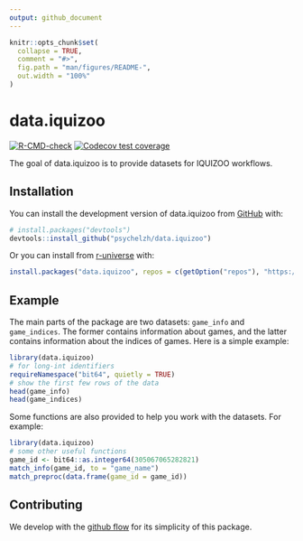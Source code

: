 ```yaml
---
output: github_document
---
```


<!-- README.md is generated from README.Rmd. Please edit that file -->

```r
knitr::opts_chunk$set(
  collapse = TRUE,
  comment = "#>",
  fig.path = "man/figures/README-",
  out.width = "100%"
)
```

# data.iquizoo

<!-- badges: start -->
[![R-CMD-check](https://github.com/psychelzh/data.iquizoo/actions/workflows/R-CMD-check.yaml/badge.svg)](https://github.com/psychelzh/data.iquizoo/actions/workflows/R-CMD-check.yaml)
[![Codecov test coverage](https://codecov.io/gh/psychelzh/data.iquizoo/branch/main/graph/badge.svg)](https://app.codecov.io/gh/psychelzh/data.iquizoo?branch=main)
<!-- badges: end -->

The goal of data.iquizoo is to provide datasets for IQUIZOO workflows.

## Installation

You can install the development version of data.iquizoo from [GitHub](https://github.com/) with:

``` r
# install.packages("devtools")
devtools::install_github("psychelzh/data.iquizoo")
```

Or you can install from [r-universe](https://psychelzh.r-universe.dev/) with:

``` r
install.packages("data.iquizoo", repos = c(getOption("repos"), "https://psychelzh.r-universe.dev"))
```

## Example

The main parts of the package are two datasets: `game_info` and `game_indices`. The former contains information about games, and the latter contains information about the indices of games. Here is a simple example:

```r
library(data.iquizoo)
# for long-int identifiers
requireNamespace("bit64", quietly = TRUE)
# show the first few rows of the data
head(game_info)
head(game_indices)
```

Some functions are also provided to help you work with the datasets. For example:

```r
library(data.iquizoo)
# some other useful functions
game_id <- bit64::as.integer64(305067065282821)
match_info(game_id, to = "game_name")
match_preproc(data.frame(game_id = game_id))
```

## Contributing

We develop with the [github flow](https://docs.github.com/en/get-started/quickstart/github-flow) for its simplicity of this package.
